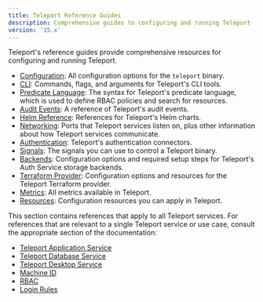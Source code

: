 ```yaml
---
title: Teleport Reference Guides
description: Comprehensive guides to configuring and running Teleport
version: '15.x'
---
```


Teleport's reference guides provide comprehensive resources for configuring and
running Teleport.

- [Configuration](/reference/config): All configuration options for the `teleport`
  binary.
- [CLI](/reference/cli): Commands, flags, and arguments for Teleport's CLI tools.
- [Predicate Language](/reference/predicate-language): The syntax for Teleport's
  predicate language, which is used to define RBAC policies and search for
  resources.
- [Audit Events](/reference/audit): A reference of Teleport's audit events.
- [Helm Reference](/reference/helm-reference): References for Teleport's Helm charts.
- [Networking](/reference/networking): Ports that Teleport services listen on, plus
  other information about how Teleport services communicate.
- [Authentication](/reference/authentication): Teleport's authentication connectors.
- [Signals](/reference/signals): The signals you can use to control a Teleport
  binary.
- [Backends](/reference/backends): Configuration options and required setup steps for
  Teleport's Auth Service storage backends.
- [Terraform Provider](/reference/terraform-provider): Configuration options and
  resources for the Teleport Terraform provider.
- [Metrics](/reference/metrics): All metrics available in Teleport.
- [Resources](/reference/resources): Configuration resources you can apply in
  Teleport.

<Tip>
  This section contains references that apply to all Teleport services. For
  references that are relevant to a single Teleport service or use case, consult
  the appropriate section of the documentation:

  - [Teleport Application Service](/application-access/reference)
  - [Teleport Database Service](/database-access/reference)
  - [Teleport Desktop Service](/desktop-access/reference)
  - [Machine ID](/machine-id/reference)
  - [RBAC](/access-controls/reference)
  - [Login Rules](/access-controls/login-rules/reference)
</Tip>
